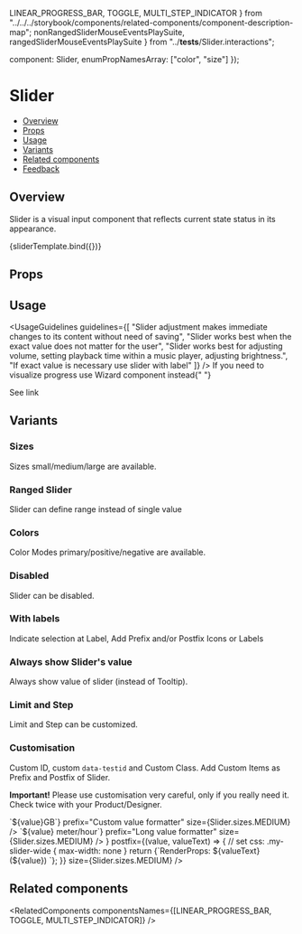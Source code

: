   LINEAR_PROGRESS_BAR,
  TOGGLE,
  MULTI_STEP_INDICATOR
} from "../../../storybook/components/related-components/component-description-map";
  nonRangedSliderMouseEventsPlaySuite,
  rangedSliderMouseEventsPlaySuite
} from "../__tests__/Slider.interactions";

  component: Slider,
  enumPropNamesArray: ["color", "size"]
});

<Meta title="Inputs/Slider" component={Slider} argTypes={argTypes} />

<!--- Component template -->


<!--- Component documentation -->

# Slider

- [Overview](#overview)
- [Props](#props)
- [Usage](#usage)
- [Variants](#variants)
- [Related components](#related-components)
- [Feedback](#feedback)

## Overview

Slider is a visual input component that reflects current state status in its appearance.

<Canvas>
  <Story name="Overview" args={{}}>
    {sliderTemplate.bind({})}
  </Story>
</Canvas>

## Props

<ArgsTable story="Overview" />

## Usage

<UsageGuidelines
  guidelines={[
    "Slider adjustment makes immediate changes to its content without need of saving",
    "Slider works best when the exact value does not matter for the user",
    "Slider works best for adjusting volume, setting playback time within a music player, adjusting brightness.",
    "If exact value is necessary use slider with label"
  ]}
/>
<Tip title="Not what you were looking for?">
  If you need to visualize progress use Wizard component instead{" "}
  <Link href="/?path=/docs/navigation-multistepindicator--overview" size={Link.sizes.SMALL} withoutSpacing>
    See link
  </Link>
</Tip>

## Variants

### Sizes

Sizes small/medium/large are available.

<Canvas>
  <Story name="Sizes">
    <Slider size={Slider.sizes.SMALL} defaultValue={12} />
    <Slider size={Slider.sizes.MEDIUM} defaultValue={24} />
    <Slider size={Slider.sizes.LARGE} defaultValue={35} />
  </Story>
</Canvas>

### Ranged Slider

Slider can define range instead of single value

<Canvas>
  <Story name="Ranged" play={rangedSliderMouseEventsPlaySuite}>
    <Slider data-testid={"monday-ranged-slider-s"} size={Slider.sizes.SMALL} ranged={true} />
    <Slider data-testid={"monday-ranged-slider-m"} size={Slider.sizes.MEDIUM} ranged={true} defaultValue={[12, 55]} />
    <Slider size={Slider.sizes.LARGE} ranged={true} defaultValue={[25, 32]} />
  </Story>
</Canvas>

### Colors

Color Modes primary/positive/negative are available.

<Canvas>
  <Story name="Colors">
    <Slider color={Slider.colors.POSITIVE} defaultValue={34} size={Slider.sizes.MEDIUM} />
    <Slider color={Slider.colors.NEGATIVE} ranged={true} defaultValue={[12, 55]} size={Slider.sizes.MEDIUM} />
    <Slider color={Slider.colors.PRIMARY} defaultValue={12} size={Slider.sizes.MEDIUM} />
  </Story>
</Canvas>

### Disabled

Slider can be disabled.

<Canvas>
  <Story name="Disabled">
    <Slider disabled={true} defaultValue={24} color={Slider.colors.POSITIVE} size={Slider.sizes.MEDIUM} />
    <Slider disabled={true} color={Slider.colors.NEGATIVE} size={Slider.sizes.MEDIUM} />
    <Slider
      disabled={true}
      ranged={true}
      defaultValue={[12, 55]}
      color={Slider.colors.PRIMARY}
      size={Slider.sizes.MEDIUM}
    />
  </Story>
</Canvas>

### With labels

Indicate selection at Label, Add Prefix and/or Postfix Icons or Labels

<Canvas>
  <Story name="WithLabels" decorators={[VerticalStories]}>
    <Slider indicateSelection={true} defaultValue={12} size={Slider.sizes.SMALL} />
    <Slider indicateSelection={true} ranged={true} defaultValue={[12, 55]} size={Slider.sizes.SMALL} />
    <Slider prefix={{ icon: Sound }} indicateSelection={true} defaultValue={70} size={Slider.sizes.SMALL} />
    <Slider prefix={{ icon: Video }} postfix={{ icon: Sound }} defaultValue={45} size={Slider.sizes.MEDIUM} />
    <Slider prefix="Vol" indicateSelection={true} defaultValue={0} size={Slider.sizes.LARGE} />
  </Story>
</Canvas>

### Always show Slider's value

Always show value of slider (instead of Tooltip).

<Canvas>
  <Story name="ShowValue" play={nonRangedSliderMouseEventsPlaySuite}>
    <Slider data-testid={"monday-slider-show-value-s"} showValue={true} defaultValue={12} size={Slider.sizes.SMALL} />
    <Slider data-testid={"monday-slider-show-value-m"} showValue={true} defaultValue={55} size={Slider.sizes.MEDIUM} />
    <Slider data-testid={"monday-slider-show-value-l"} showValue={true} defaultValue={89} size={Slider.sizes.LARGE} />
  </Story>
</Canvas>

### Limit and Step

Limit and Step can be customized.

<Canvas>
  <Story name="Limits, Steps" decorators={[VerticalStories]}>
    <Slider prefix="Step 10" step={10} indicateSelection={true} defaultValue={10} size={Slider.sizes.SMALL} />
    <Slider
      prefix="Step 2, Max: 20"
      max={20}
      step={2}
      indicateSelection={true}
      defaultValue={4}
      size={Slider.sizes.MEDIUM}
    />
    <Slider
      prefix="from 20%"
      postfix="till 80%"
      min={20}
      max={80}
      showValue={true}
      defaultValue={62}
      size={Slider.sizes.LARGE}
    />
    <Slider ranged={true} indicateSelection={true} min={100} max={200} step={10} size={Slider.sizes.LARGE} />
  </Story>
</Canvas>

### Customisation

Custom ID, custom `data-testid` and Custom Class. Add Custom Items as Prefix and Postfix of Slider.

**Important!** Please use customisation very careful, only if you really need it. Check twice with your Product/Designer.

<Canvas>
  <Story name="Customisation" decorators={[VerticalStories]}>
    <Slider
      id="my-app-slider"
      data-testid={"my-app-slider"}
      className="my-custom-class"
      defaultValue={19}
      prefix="Check Dev-Tools for Custom Classes"
      size={Slider.sizes.MEDIUM}
    />
    <Slider
      id="custom-value-formatter"
      className="my-custom-formatter"
      defaultValue={3}
      min={1}
      max={10}
      indicateSelection={true}
      valueFormatter={value => `${value}GB`}
      prefix="Custom value formatter"
      size={Slider.sizes.MEDIUM}
    />
    <Slider
      id="custom-value-formatter"
      className="my-long-formatter"
      defaultValue={3}
      min={1}
      max={10}
      indicateSelection={true}
      selectionIndicatorWidth="120px"
      valueFormatter={value => `${value} meter/hour`}
      prefix="Long value formatter"
      size={Slider.sizes.MEDIUM}
    />
    <Slider
      id="custom-prefix"
      className="my-slider-wide"
      defaultValue={50}
      prefix={<Chips label="Custom component" readOnly />}
      postfix={(value, valueText) => {
        // set css: .my-slider-wide { max-width: none }
        return <span style={{ "white-space": "nowrap" }}>{`RenderProps: ${valueText} (${value}) `}</span>;
      }}
      size={Slider.sizes.MEDIUM}
    />
  </Story>
</Canvas>

## Related components

<RelatedComponents componentsNames={[LINEAR_PROGRESS_BAR, TOGGLE, MULTI_STEP_INDICATOR]} />
